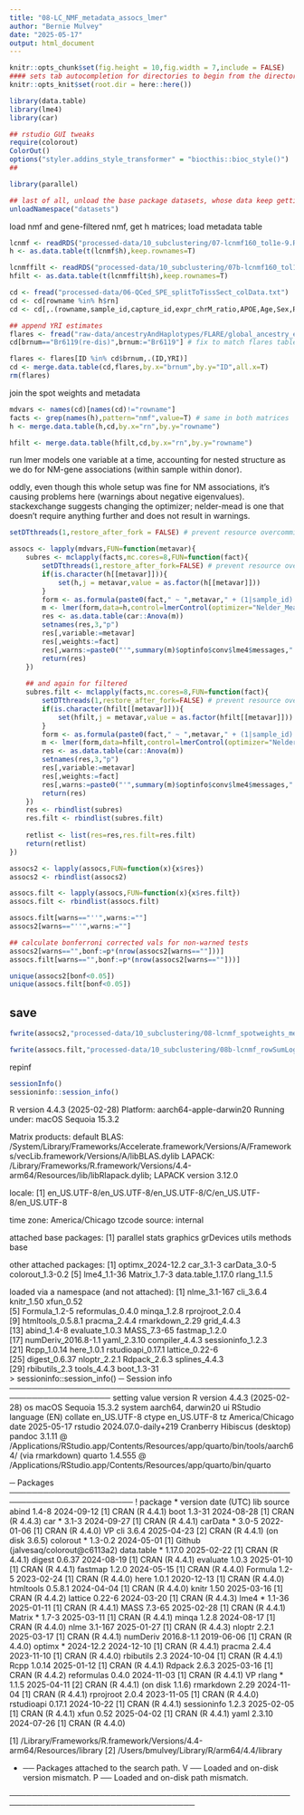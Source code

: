 ```yaml
---
title: "08-LC_NMF_metadata_assocs_lmer"
author: "Bernie Mulvey"
date: "2025-05-17"
output: html_document
---
```


```r
knitr::opts_chunk$set(fig.height = 10,fig.width = 7,include = FALSE)
#### sets tab autocompletion for directories to begin from the directory containing the .Rproj session, instead of the script's directory if different
knitr::opts_knit$set(root.dir = here::here())

library(data.table)
library(lme4)
library(car)

## rstudio GUI tweaks
require(colorout)
ColorOut()
options("styler.addins_style_transformer" = "biocthis::bioc_style()")
##

library(parallel)

## last of all, unload the base package datasets, whose data keep getting in the way of autocompletions (e.g., Theoph is priortized over TRUE)
unloadNamespace("datasets")
```

load nmf and gene-filtered nmf, get h matrices; load metadata table
```r
lcnmf <- readRDS("processed-data/10_subclustering/07-lcnmf160_tol1e-9.RDS")
h <- as.data.table(t(lcnmf$h),keep.rownames=T)

lcnmffilt <- readRDS("processed-data/10_subclustering/07b-lcnmf160_tol1e-9_rowSumLogctFilt18.RDS")
hfilt <- as.data.table(t(lcnmffilt$h),keep.rownames=T)

cd <- fread("processed-data/06-QCed_SPE_splitToTissSect_colData.txt")
cd <- cd[rowname %in% h$rn]
cd <- cd[,.(rowname,sample_id,capture_id,expr_chrM_ratio,APOE,Age,Sex,Rin,Visium_slide,N_NMbodies,Prop_NM,Intensity_NM,brnum,CentroidSignalCount_NM,hemisphere)]

## append YRI estimates
flares <- fread("raw-data/ancestryAndHaplotypes/FLARE/global_ancestry_estimates.txt")
cd[brnum=="Br6119(re-dis)",brnum:="Br6119"] # fix to match flares table

flares <- flares[ID %in% cd$brnum,.(ID,YRI)]
cd <- merge.data.table(cd,flares,by.x="brnum",by.y="ID",all.x=T)
rm(flares)
```

join the spot weights and metadata 
```r
mdvars <- names(cd)[names(cd)!="rowname"]
facts <- grep(names(h),pattern="nmf",value=T) # same in both matrices
h <- merge.data.table(h,cd,by.x="rn",by.y="rowname")

hfilt <- merge.data.table(hfilt,cd,by.x="rn",by.y="rowname")
```

run lmer models one variable at a time, accounting for nested structure as we do for NM-gene associations (within sample within donor).

oddly, even though this whole setup was fine for NM associations, it's causing problems here (warnings about negative eigenvalues). stackexchange suggests changing the optimizer; nelder-mead is one that doesn't require anything further and does not result in warnings.
```r
setDTthreads(1,restore_after_fork = FALSE) # prevent resource overcommitment

assocs <- lapply(mdvars,FUN=function(metavar){
    subres <- mclapply(facts,mc.cores=8,FUN=function(fact){
        setDTthreads(1,restore_after_fork=FALSE) # prevent resource overcommitment
        if(is.character(h[[metavar]])){
            set(h,j = metavar,value = as.factor(h[[metavar]]))
        }
        form <- as.formula(paste0(fact," ~ ",metavar," + (1|sample_id) + (1|brnum:sample_id)"))
        m <- lmer(form,data=h,control=lmerControl(optimizer="Nelder_Mead"),REML = T)
        res <- as.data.table(car::Anova(m))
        setnames(res,3,"p")
        res[,variable:=metavar]
        res[,weights:=fact]
        res[,warns:=paste0("'",summary(m)$optinfo$conv$lme4$messages,"'",collapse=" ; ")]
        return(res)
    })
    
    ## and again for filtered
    subres.filt <- mclapply(facts,mc.cores=8,FUN=function(fact){
        setDTthreads(1,restore_after_fork=FALSE) # prevent resource overcommitment
        if(is.character(hfilt[[metavar]])){
            set(hfilt,j = metavar,value = as.factor(hfilt[[metavar]]))
        }
        form <- as.formula(paste0(fact," ~ ",metavar," + (1|sample_id) + (1|brnum:sample_id)"))
        m <- lmer(form,data=hfilt,control=lmerControl(optimizer="Nelder_Mead"),REML = T)
        res <- as.data.table(car::Anova(m))
        setnames(res,3,"p")
        res[,variable:=metavar]
        res[,weights:=fact]
        res[,warns:=paste0("'",summary(m)$optinfo$conv$lme4$messages,"'",collapse=" ; ")]
        return(res)
    })
    res <- rbindlist(subres)
    res.filt <- rbindlist(subres.filt)
    
    retlist <- list(res=res,res.filt=res.filt)
    return(retlist)
})

assocs2 <- lapply(assocs,FUN=function(x){x$res})
assocs2 <- rbindlist(assocs2)

assocs.filt <- lapply(assocs,FUN=function(x){x$res.filt})
assocs.filt <- rbindlist(assocs.filt)

assocs.filt[warns=="''",warns:=""]
assocs2[warns=="''",warns:=""]

## calculate bonferroni corrected vals for non-warned tests
assocs2[warns=="",bonf:=p*(nrow(assocs2[warns==""]))]
assocs.filt[warns=="",bonf:=p*(nrow(assocs2[warns==""]))]

unique(assocs2[bonf<0.05])
unique(assocs.filt[bonf<0.05])

```

## save
```r
fwrite(assocs2,"processed-data/10_subclustering/08-lcnmf_spotweights_metadata_assocs_singleVar_lmer_tests.txt",sep="\t",quote=F,row.names=F)

fwrite(assocs.filt,"processed-data/10_subclustering/08b-lcnmf_rowSumLogctFilt18_spotweights_metadata_assocs_singleVar_lmer_tests_.txt",sep="\t",quote=F,row.names=F)
```

repinf
```r
sessionInfo()
sessioninfo::session_info()
```
R version 4.4.3 (2025-02-28)
Platform: aarch64-apple-darwin20
Running under: macOS Sequoia 15.3.2

Matrix products: default
BLAS:   /System/Library/Frameworks/Accelerate.framework/Versions/A/Frameworks/vecLib.framework/Versions/A/libBLAS.dylib 
LAPACK: /Library/Frameworks/R.framework/Versions/4.4-arm64/Resources/lib/libRlapack.dylib;  LAPACK version 3.12.0

locale:
[1] en_US.UTF-8/en_US.UTF-8/en_US.UTF-8/C/en_US.UTF-8/en_US.UTF-8

time zone: America/Chicago
tzcode source: internal

attached base packages:
[1] parallel  stats     graphics  grDevices utils     methods   base     

other attached packages:
[1] optimx_2024-12.2  car_3.1-3         carData_3.0-5     colorout_1.3-0.2 
[5] lme4_1.1-36       Matrix_1.7-3      data.table_1.17.0 rlang_1.1.5      

loaded via a namespace (and not attached):
 [1] nlme_3.1-167        cli_3.6.4           knitr_1.50          xfun_0.52          
 [5] Formula_1.2-5       reformulas_0.4.0    minqa_1.2.8         rprojroot_2.0.4    
 [9] htmltools_0.5.8.1   pracma_2.4.4        rmarkdown_2.29      grid_4.4.3         
[13] abind_1.4-8         evaluate_1.0.3      MASS_7.3-65         fastmap_1.2.0      
[17] numDeriv_2016.8-1.1 yaml_2.3.10         compiler_4.4.3      sessioninfo_1.2.3  
[21] Rcpp_1.0.14         here_1.0.1          rstudioapi_0.17.1   lattice_0.22-6     
[25] digest_0.6.37       nloptr_2.2.1        Rdpack_2.6.3        splines_4.4.3      
[29] rbibutils_2.3       tools_4.4.3         boot_1.3-31        
> sessioninfo::session_info()
─ Session info ────────────────────────────────────────────────────────────────────
 setting  value
 version  R version 4.4.3 (2025-02-28)
 os       macOS Sequoia 15.3.2
 system   aarch64, darwin20
 ui       RStudio
 language (EN)
 collate  en_US.UTF-8
 ctype    en_US.UTF-8
 tz       America/Chicago
 date     2025-05-17
 rstudio  2024.07.0-daily+219 Cranberry Hibiscus (desktop)
 pandoc   3.1.11 @ /Applications/RStudio.app/Contents/Resources/app/quarto/bin/tools/aarch64/ (via rmarkdown)
 quarto   1.4.555 @ /Applications/RStudio.app/Contents/Resources/app/quarto/bin/quarto

─ Packages ────────────────────────────────────────────────────────────────────────
 !  package     * version    date (UTC) lib source
    abind         1.4-8      2024-09-12 [1] CRAN (R 4.4.1)
    boot          1.3-31     2024-08-28 [1] CRAN (R 4.4.3)
    car         * 3.1-3      2024-09-27 [1] CRAN (R 4.4.1)
    carData     * 3.0-5      2022-01-06 [1] CRAN (R 4.4.0)
 VP cli           3.6.4      2025-04-23 [2] CRAN (R 4.4.1) (on disk 3.6.5)
    colorout    * 1.3-0.2    2024-05-01 [1] Github (jalvesaq/colorout@c6113a2)
    data.table  * 1.17.0     2025-02-22 [1] CRAN (R 4.4.1)
    digest        0.6.37     2024-08-19 [1] CRAN (R 4.4.1)
    evaluate      1.0.3      2025-01-10 [1] CRAN (R 4.4.1)
    fastmap       1.2.0      2024-05-15 [1] CRAN (R 4.4.0)
    Formula       1.2-5      2023-02-24 [1] CRAN (R 4.4.0)
    here          1.0.1      2020-12-13 [1] CRAN (R 4.4.0)
    htmltools     0.5.8.1    2024-04-04 [1] CRAN (R 4.4.0)
    knitr         1.50       2025-03-16 [1] CRAN (R 4.4.2)
    lattice       0.22-6     2024-03-20 [1] CRAN (R 4.4.3)
    lme4        * 1.1-36     2025-01-11 [1] CRAN (R 4.4.1)
    MASS          7.3-65     2025-02-28 [1] CRAN (R 4.4.1)
    Matrix      * 1.7-3      2025-03-11 [1] CRAN (R 4.4.1)
    minqa         1.2.8      2024-08-17 [1] CRAN (R 4.4.0)
    nlme          3.1-167    2025-01-27 [1] CRAN (R 4.4.3)
    nloptr        2.2.1      2025-03-17 [1] CRAN (R 4.4.1)
    numDeriv      2016.8-1.1 2019-06-06 [1] CRAN (R 4.4.0)
    optimx      * 2024-12.2  2024-12-10 [1] CRAN (R 4.4.1)
    pracma        2.4.4      2023-11-10 [1] CRAN (R 4.4.0)
    rbibutils     2.3        2024-10-04 [1] CRAN (R 4.4.1)
    Rcpp          1.0.14     2025-01-12 [1] CRAN (R 4.4.1)
    Rdpack        2.6.3      2025-03-16 [1] CRAN (R 4.4.2)
    reformulas    0.4.0      2024-11-03 [1] CRAN (R 4.4.1)
 VP rlang       * 1.1.5      2025-04-11 [2] CRAN (R 4.4.1) (on disk 1.1.6)
    rmarkdown     2.29       2024-11-04 [1] CRAN (R 4.4.1)
    rprojroot     2.0.4      2023-11-05 [1] CRAN (R 4.4.0)
    rstudioapi    0.17.1     2024-10-22 [1] CRAN (R 4.4.1)
    sessioninfo   1.2.3      2025-02-05 [1] CRAN (R 4.4.1)
    xfun          0.52       2025-04-02 [1] CRAN (R 4.4.1)
    yaml          2.3.10     2024-07-26 [1] CRAN (R 4.4.0)

 [1] /Library/Frameworks/R.framework/Versions/4.4-arm64/Resources/library
 [2] /Users/bmulvey/Library/R/arm64/4.4/library

 * ── Packages attached to the search path.
 V ── Loaded and on-disk version mismatch.
 P ── Loaded and on-disk path mismatch.

───────────────────────────────────────────────────────────────────────────────────
